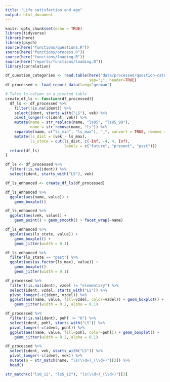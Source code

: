 ```yaml
---
title: "Life satisfaction and age"
output: html_document
---
```


```r
knitr::opts_chunk$set(echo = TRUE)
library(tidyverse)
library(here)
library(psych)
source(here("functions/questions.R"))
source(here("functions/process.R"))
source(here("functions/loading.R"))
source(here("reports/functions/loading.R"))
library(correlation)
```

```r
df_question_categories <- read.table(here("data/processed/question-categories.csv"),
                                     sep=";", header=TRUE)
df_processed <- load_report_data(lang="german")

# Takes ls column in a pivoted table
create_df_ls <- function(df_processed){
  df_ls <- df_processed %>%
    filter(!is.na(ident)) %>%
    select(ident, starts_with("LS"), vek) %>%
    pivot_longer(-c(ident, vek)) %>%
    mutate(name = str_replace(name, "ls85", "ls85_99"),
           name = str_remove(name, "ls")) %>%
    separate(name, c("ls_min", "ls_max"), "_", convert = TRUE, remove = FALSE) %>%
    mutate(ls_dist = (vek - ls_max),
           ls_state = cut(ls_dist, c(-Inf, -4, 4, Inf),
                          labels = c("future", "present", "past")))
  return(df_ls)
}
```

```r
df_ls <- df_processed %>%
  filter(!is.na(ident)) %>%
  select(ident, starts_with("LS"), vek)

df_ls_enhanced <- create_df_ls(df_processed)
```

```r
df_ls_enhanced %>%
  ggplot(aes(name, value)) +
    geom_boxplot() 
```

```r
df_ls_enhanced %>%
  ggplot(aes(vek, value)) +
    geom_point() + geom_smooth() + facet_wrap(~name)
```


```r
df_ls_enhanced %>%
  ggplot(aes(ls_state, value)) +
    geom_boxplot() +
    geom_jitter(width = 0.1)
```

```r
df_ls_enhanced %>%
  filter(ls_state == "past") %>%
  ggplot(aes(as.factor(ls_max), value)) +
    geom_boxplot()
    geom_jitter(width = 0.1)
```

```r
df_processed %>%
  filter(!is.na(ident), vzdel != "elementary") %>%
  select(ident, vzdel, starts_with("LS")) %>%
  pivot_longer(-c(ident, vzdel)) %>%
  ggplot(aes(name, value, fill=vzdel, color=vzdel)) + geom_boxplot() +
    geom_jitter(width = 0.2, alpha = 0.1)
```

```r
df_processed %>%
  filter(!is.na(ident), pohl != "O") %>%
  select(ident, pohl, starts_with("LS")) %>%
  pivot_longer(-c(ident, pohl)) %>%
  ggplot(aes(name, value, fill=pohl, color=pohl)) + geom_boxplot() +
    geom_jitter(width = 0.2, alpha = 0.1)
```

```r
df_processed %>%
  select(ident, vek, starts_with("LS")) %>%
  pivot_longer(-c(ident, vek)) %>%
  mutate(a = str_match(name, "ls(\\d+)_(\\d+)")[2]) %>%
  head()

str_match(c("ls0_12", "ls5_12"), "ls(\\d+)_(\\d+)")[3]
```

